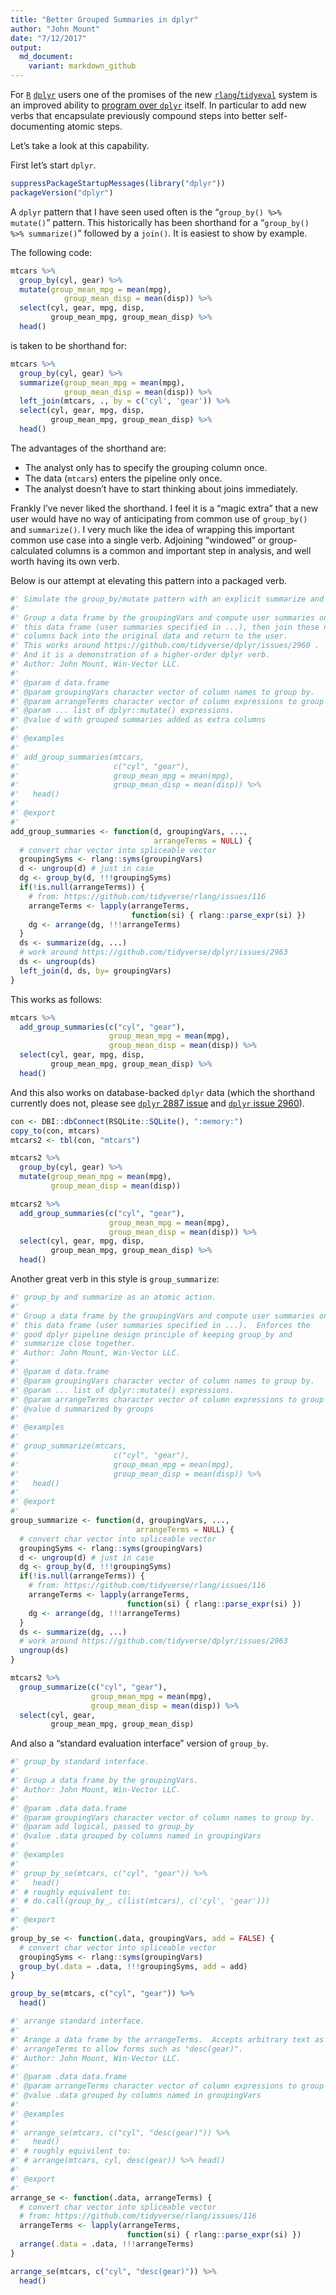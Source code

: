 ```yaml
---
title: "Better Grouped Summaries in dplyr"
author: "John Mount"
date: "7/12/2017"
output:
  md_document:
    variant: markdown_github
---
```


For [`R`](https://cran.r-project.org) [`dplyr`](https://CRAN.R-project.org/package=dplyr) users one of the promises of the new [`rlang`/`tidyeval`](https://CRAN.R-project.org/package=rlang) system is an improved ability to [program over `dplyr`](http://dplyr.tidyverse.org/articles/programming.html) itself. In particular to add new verbs that encapsulate previously compound steps into better self-documenting atomic steps.

Let's take a look at this capability.

First let's start `dplyr`.

```r
suppressPackageStartupMessages(library("dplyr"))
packageVersion("dplyr")
```

A `dplyr` pattern that I have seen used often is the "`group_by() %>% mutate()`" pattern.  This historically has been shorthand for a "`group_by() %>% summarize()`" followed by a `join()`.  It is easiest to show by example.

The following code:

```r
mtcars %>% 
  group_by(cyl, gear) %>%
  mutate(group_mean_mpg = mean(mpg), 
            group_mean_disp = mean(disp)) %>% 
  select(cyl, gear, mpg, disp, 
         group_mean_mpg, group_mean_disp) %>%
  head()
```

is taken to be shorthand for:

```r
mtcars %>% 
  group_by(cyl, gear) %>%
  summarize(group_mean_mpg = mean(mpg), 
            group_mean_disp = mean(disp)) %>% 
  left_join(mtcars, ., by = c('cyl', 'gear')) %>%
  select(cyl, gear, mpg, disp, 
         group_mean_mpg, group_mean_disp) %>%
  head()
```

The advantages of the shorthand are:

 * The analyst only has to specify the grouping column once.
 * The data (`mtcars`) enters the pipeline only once.
 * The analyst doesn't have to start thinking about joins immediately.
 
Frankly I've never liked the shorthand. I feel it is a "magic extra" that a new 
user would have no way of anticipating from common use of `group_by()` and `summarize()`.
I very much like the idea of wrapping this important common use case into a single
verb.  Adjoining "windowed" or group-calculated columns is a common and important
step in analysis, and well worth having its own verb.

Below is our attempt at elevating this pattern into a packaged verb.


```r
#' Simulate the group_by/mutate pattern with an explicit summarize and join.
#' 
#' Group a data frame by the groupingVars and compute user summaries on 
#' this data frame (user summaries specified in ...), then join these new
#' columns back into the original data and return to the user.
#' This works around https://github.com/tidyverse/dplyr/issues/2960 .
#' And it is a demonstration of a higher-order dplyr verb.
#' Author: John Mount, Win-Vector LLC.
#' 
#' @param d data.frame
#' @param groupingVars character vector of column names to group by.
#' @param arrangeTerms character vector of column expressions to group by.
#' @param ... list of dplyr::mutate() expressions.
#' @value d with grouped summaries added as extra columns
#' 
#' @examples
#' 
#' add_group_summaries(mtcars, 
#'                     c("cyl", "gear"), 
#'                     group_mean_mpg = mean(mpg), 
#'                     group_mean_disp = mean(disp)) %>%
#'   head()
#' 
#' @export
#' 
add_group_summaries <- function(d, groupingVars, ...,
                                arrangeTerms = NULL) {
  # convert char vector into spliceable vector
  groupingSyms <- rlang::syms(groupingVars)
  d <- ungroup(d) # just in case
  dg <- group_by(d, !!!groupingSyms)
  if(!is.null(arrangeTerms)) {
    # from: https://github.com/tidyverse/rlang/issues/116
    arrangeTerms <- lapply(arrangeTerms, 
                           function(si) { rlang::parse_expr(si) })
    dg <- arrange(dg, !!!arrangeTerms)
  }
  ds <- summarize(dg, ...)
  # work around https://github.com/tidyverse/dplyr/issues/2963
  ds <- ungroup(ds)
  left_join(d, ds, by= groupingVars)
}
```

This works as follows:

```r
mtcars %>% 
  add_group_summaries(c("cyl", "gear"), 
                      group_mean_mpg = mean(mpg), 
                      group_mean_disp = mean(disp)) %>%
  select(cyl, gear, mpg, disp, 
         group_mean_mpg, group_mean_disp) %>%
  head()
```

And this also works on database-backed `dplyr` data (which the shorthand currently does not, please see [`dplyr` 2887 issue](https://github.com/tidyverse/dplyr/issues/2887) and [`dplyr` issue 2960](https://github.com/tidyverse/dplyr/issues/2960)).

```r
con <- DBI::dbConnect(RSQLite::SQLite(), ":memory:")
copy_to(con, mtcars)
mtcars2 <- tbl(con, "mtcars")

mtcars2 %>% 
  group_by(cyl, gear) %>%
  mutate(group_mean_mpg = mean(mpg), 
         group_mean_disp = mean(disp))
```

```r
mtcars2 %>% 
  add_group_summaries(c("cyl", "gear"), 
                      group_mean_mpg = mean(mpg), 
                      group_mean_disp = mean(disp)) %>%
  select(cyl, gear, mpg, disp, 
         group_mean_mpg, group_mean_disp) %>%
  head()
```

Another great verb in this style is `group_summarize`:

```r
#' group_by and summarize as an atomic action.
#' 
#' Group a data frame by the groupingVars and compute user summaries on 
#' this data frame (user summaries specified in ...).  Enforces the 
#' good dplyr pipeline design principle of keeping group_by and
#' summarize close together.
#' Author: John Mount, Win-Vector LLC.
#' 
#' @param d data.frame
#' @param groupingVars character vector of column names to group by.
#' @param ... list of dplyr::mutate() expressions.
#' @param arrangeTerms character vector of column expressions to group by.
#' @value d summarized by groups
#' 
#' @examples
#' 
#' group_summarize(mtcars, 
#'                     c("cyl", "gear"), 
#'                     group_mean_mpg = mean(mpg), 
#'                     group_mean_disp = mean(disp)) %>%
#'   head()
#' 
#' @export
#' 
group_summarize <- function(d, groupingVars, ...,
                            arrangeTerms = NULL) {
  # convert char vector into spliceable vector
  groupingSyms <- rlang::syms(groupingVars)
  d <- ungroup(d) # just in case
  dg <- group_by(d, !!!groupingSyms)
  if(!is.null(arrangeTerms)) {
    # from: https://github.com/tidyverse/rlang/issues/116
    arrangeTerms <- lapply(arrangeTerms, 
                          function(si) { rlang::parse_expr(si) })
    dg <- arrange(dg, !!!arrangeTerms)
  }
  ds <- summarize(dg, ...)
  # work around https://github.com/tidyverse/dplyr/issues/2963
  ungroup(ds)
}
```

```r
mtcars2 %>% 
  group_summarize(c("cyl", "gear"), 
                  group_mean_mpg = mean(mpg), 
                  group_mean_disp = mean(disp)) %>%
  select(cyl, gear,
         group_mean_mpg, group_mean_disp)
```

And also a "standard evaluation interface" version of `group_by`.


```r
#' group_by standard interface.
#' 
#' Group a data frame by the groupingVars.
#' Author: John Mount, Win-Vector LLC.
#' 
#' @param .data data.frame
#' @param groupingVars character vector of column names to group by.
#' @param add logical, passed to group_by
#' @value .data grouped by columns named in groupingVars
#' 
#' @examples
#' 
#' group_by_se(mtcars, c("cyl", "gear")) %>%
#'   head()
#' # roughly equivalent to:
#' # do.call(group_by_, c(list(mtcars), c('cyl', 'gear')))
#' 
#' @export
#' 
group_by_se <- function(.data, groupingVars, add = FALSE) {
  # convert char vector into spliceable vector
  groupingSyms <- rlang::syms(groupingVars)
  group_by(.data = .data, !!!groupingSyms, add = add)
}

group_by_se(mtcars, c("cyl", "gear")) %>%
  head()
```

```r
#' arrange standard interface.
#' 
#' Arange a data frame by the arrangeTerms.  Accepts arbitrary text as
#' arrangeTerms to allow forms such as "desc(gear)".
#' Author: John Mount, Win-Vector LLC.
#' 
#' @param .data data.frame
#' @param arrangeTerms character vector of column expressions to group by.
#' @value .data grouped by columns named in groupingVars
#' 
#' @examples
#' 
#' arrange_se(mtcars, c("cyl", "desc(gear)")) %>%
#'   head()
#' # roughly equivilent to:
#' # arrange(mtcars, cyl, desc(gear)) %>% head()
#' 
#' @export
#' 
arrange_se <- function(.data, arrangeTerms) {
  # convert char vector into spliceable vector
  # from: https://github.com/tidyverse/rlang/issues/116
  arrangeTerms <- lapply(arrangeTerms, 
                          function(si) { rlang::parse_expr(si) })
  arrange(.data = .data, !!!arrangeTerms)
}

arrange_se(mtcars, c("cyl", "desc(gear)")) %>%
  head()
```


